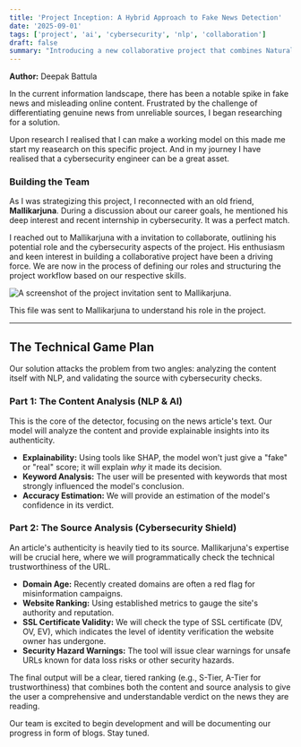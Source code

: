 ```yaml
---
title: 'Project Inception: A Hybrid Approach to Fake News Detection'
date: '2025-09-01'
tags: ['project', 'ai', 'cybersecurity', 'nlp', 'collaboration']
draft: false
summary: "Introducing a new collaborative project that combines Natural Language Processing and Cybersecurity signals to build a more robust fake news detector."
---
```


**Author:** Deepak Battula

In the current information landscape, there has been a notable spike in fake news and misleading online content. Frustrated by the challenge of differentiating genuine news from unreliable sources, I began researching for a solution.

Upon research I realised that I can make a working model on this made me start my reasearch on this specific project. And in my journey I have realised that a cybersecurity engineer can be a great asset.

### Building the Team

As I was strategizing this project, I reconnected with an old friend, **Mallikarjuna**. During a discussion about our career goals, he mentioned his deep interest and recent internship in cybersecurity. It was a perfect match.

I reached out to Mallikarjuna with a invitation to collaborate, outlining his potential role and the cybersecurity aspects of the project. His enthusiasm and keen interest in building a collaborative project have been a driving force. We are now in the process of defining our roles and structuring the project workflow based on our respective skills.

![A screenshot of the project invitation sent to Mallikarjuna.](/static/images/invite-image.png)

This file was sent to Mallikarjuna to understand his role in the project.

---

## The Technical Game Plan

Our solution attacks the problem from two angles: analyzing the content itself with NLP, and validating the source with cybersecurity checks.

### Part 1: The Content Analysis (NLP & AI)

This is the core of the detector, focusing on the news article's text. Our model will analyze the content and provide explainable insights into its authenticity.

* **Explainability:** Using tools like SHAP, the model won't just give a "fake" or "real" score; it will explain *why* it made its decision.
* **Keyword Analysis:** The user will be presented with keywords that most strongly influenced the model's conclusion.
* **Accuracy Estimation:** We will provide an estimation of the model's confidence in its verdict.

### Part 2: The Source Analysis (Cybersecurity Shield)

An article's authenticity is heavily tied to its source. Mallikarjuna's expertise will be crucial here, where we will programmatically check the technical trustworthiness of the URL.

* **Domain Age:** Recently created domains are often a red flag for misinformation campaigns.
* **Website Ranking:** Using established metrics to gauge the site's authority and reputation.
* **SSL Certificate Validity:** We will check the type of SSL certificate (DV, OV, EV), which indicates the level of identity verification the website owner has undergone.
* **Security Hazard Warnings:** The tool will issue clear warnings for unsafe URLs known for data loss risks or other security hazards.

The final output will be a clear, tiered ranking (e.g., S-Tier, A-Tier for trustworthiness) that combines both the content and source analysis to give the user a comprehensive and understandable verdict on the news they are reading.

Our team is excited to begin development and will be documenting our progress in form of blogs. Stay tuned.